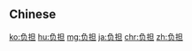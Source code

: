 {{also|負担|負擔}}
==Chinese==
{{zh-see|負擔}}

[[ko:负担]]
[[hu:负担]]
[[mg:负担]]
[[ja:负担]]
[[chr:负担]]
[[zh:负担]]